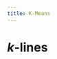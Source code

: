 ```yaml
---
title: K-Means
---
```


<script src="https://cdnjs.cloudflare.com/ajax/libs/numeric/1.2.6/numeric.min.js"></script>
<script src="https://cdnjs.cloudflare.com/ajax/libs/lodash.js/4.17.4/lodash.min.js"></script>

# $k$-lines

<div id="div-klines"></div>
